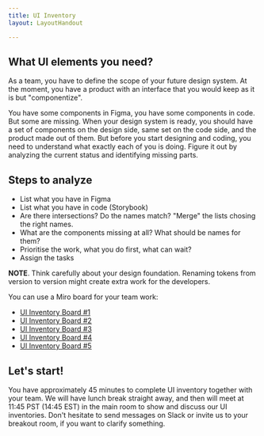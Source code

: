 ```yaml
---
title: UI Inventory
layout: LayoutHandout

---
```





## What UI elements you need?

As a team, you have to define the scope of your future design system.
At the moment, you have a product with an interface that you would
keep as it is but "componentize".

You have some components in Figma, you have some components in code.
But some are missing. When your design system is ready, you should
have a set of components on the design side, same set on the code side,
and the product made out of them. But before you start designing and
coding, you need to understand what exactly each of you is doing. Figure
it out by analyzing the current status and identifying missing parts.

## Steps to analyze

* List what you have in Figma
* List what you have in code (Storybook)
* Are there intersections? Do the names match? "Merge" the lists chosing the right names.
* What are the components missing at all? What should be names for them?
* Prioritise the work, what you do first, what can wait?
* Assign the tasks

**NOTE**. Think carefully about your design foundation. Renaming tokens from
version to version might create extra work for the developers.

You can use a Miro board for your team work:

* [UI Inventory Board #1](https://miro.com/app/board/uXjVOf06kq0=/?invite_link_id=274494992632)
* [UI Inventory Board #2](https://miro.com/app/board/uXjVOf06kzw=/?invite_link_id=422932414015)
* [UI Inventory Board #3](https://miro.com/app/board/uXjVOf06k_k=/?invite_link_id=730443462643)
* [UI Inventory Board #4](https://miro.com/app/board/uXjVOf06kEI=/?invite_link_id=690783585308)
* [UI Inventory Board #5](https://miro.com/app/board/uXjVOdo38kg=/?invite_link_id=77771629587)

## Let's start!

You have approximately 45 minutes to complete UI inventory together with your team.
We will have lunch break straight away, and then will meet at 11:45 PST (14:45 EST) in the main
room to show and discuss our UI inventories. Don't hesitate to send messages on
Slack or invite us to your breakout room, if you want to clarify something.